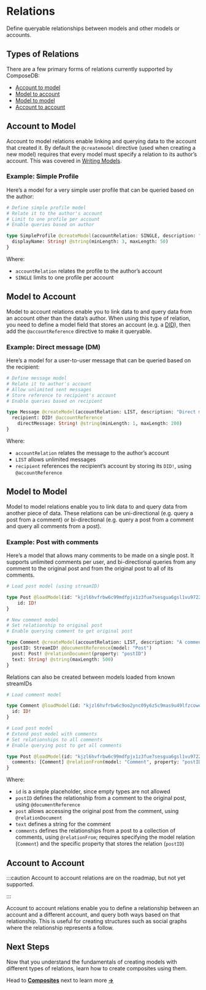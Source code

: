 # Relations
Define queryable relationships between models and other models or accounts.

## Types of Relations

There are a few primary forms of relations currently supported by ComposeDB:

- [Account to model](#account-to-model)
- [Model to account](#model-to-account)
- [Model to model](#model-to-model)
- [Account to account](#account-to-account)

## Account to Model
Account to model relations enable linking and querying data to the account that created it. By default the `@createmodel` directive (used when creating a new model) requires that every model must specify a relation to its author’s account. This was covered in [Writing Models](../../guides/data-modeling/writing-models.mdx).

### Example: Simple Profile

Here’s a model for a very simple user profile that can be queried based on the author:

```graphql
# Define simple profile model
# Relate it to the author's account
# Limit to one profile per account
# Enable queries based on author

type SimpleProfile @createModel(accountRelation: SINGLE, description: "Very basic profile") {
  displayName: String! @string(minLength: 3, maxLength: 50)
}
```

Where:

- `accountRelation` relates the profile to the author’s account
- `SINGLE` limits to one profile per account

## Model to Account
Model to account relations enable you to link data to and query data from an account other than the data’s author. When using this type of relation, you need to define a model field that stores an account (e.g. a [DID](../../guides/composedb-client/user-sessions.mdx)), then add the `@accountReference` directive to make it queryable.

### Example: Direct message (DM)

Here’s a model for a user-to-user message that can be queried based on the recipient:

```graphql
# Define message model
# Relate it to author's account
# Allow unlimited sent messages
# Store reference to recipient's account
# Enable queries based on recipient

type Message @createModel(accountRelation: LIST, description: "Direct message model") {
  recipient: DID! @accountReference
	directMessage: String! @string(minLength: 1, maxLength: 200)
}
```

Where:

- `accountRelation` relates the message to the author’s account
- `LIST` allows unlimited messages
- `recipient` references the recipient’s account by storing its `DID!`, using `@accountReference`

## Model to Model
Model to model relations enable you to link data to and query data from another piece of data. These relations can be uni-directional (e.g. query a post from a comment) or bi-directional (e.g. query a post from a comment and query all comments from a post).

### Example: Post with comments

Here’s a model that allows many comments to be made on a single post. It supports unlimited comments per user, and bi-directional queries from any comment to the original post and from the original post to all of its comments.

```graphql
# Load post model (using streamID)

type Post @loadModel(id: "kjzl6hvfrbw6c99mdfpjx1z3fue7sesgua6gsl1vu97229lq56344zu9bawnf96"){
    id: ID!
}

# New comment model
# Set relationship to original post
# Enable querying comment to get original post

type Comment @createModel(accountRelation: LIST, description: "A comment on a Post") {
  postID: StreamID! @documentReference(model: "Post")
  post: Post! @relationDocument(property: "postID")
  text: String! @string(maxLength: 500)
}
```

Relations can also be created between models loaded from known streamIDs

```graphql
# Load comment model

type Comment @loadModel(id: "kjzl6hvfrbw6c9oo2ync09y6z5c9mas9u49lfzcowepuzxmcn3pzztvzd0c7gh0") {
  id: ID!
}

# Load post model
# Extend post model with comments
# Set relationships to all comments
# Enable querying post to get all comments

type Post @loadModel(id: "kjzl6hvfrbw6c99mdfpjx1z3fue7sesgua6gsl1vu97229lq56344zu9bawnf96") {
  comments: [Comment] @relationFrom(model: "Comment", property: "postID")
}
```

Where:

- `id` is a simple placeholder, since empty types are not allowed
- `postID` defines the relationship from a comment to the original post, using `@documentReference`
- `post` allows accessing the original post from the comment, using `@relationDocument`
- `text` defines a string for the comment
- `comments` defines the relationships from a post to a collection of comments, using  `@relationFrom`; requires specifying the model relation (`Comment`) and the specific property that stores the relation (`postID`)

## Account to Account
:::caution
Account to account relations are on the roadmap, but not yet supported.

:::

Account to account relations enable you to define a relationship between an account and a different account, and query both ways based on that relationship. This is useful for creating structures such as social graphs where the relationship represents a follow.

## Next Steps
Now that you understand the fundamentals of creating models with different types of relations, learn how to create composites using them. 

Head to [**Composites**](../data-modeling/composites.mdx) next to learn more [**→**](../data-modeling/composites.mdx)
